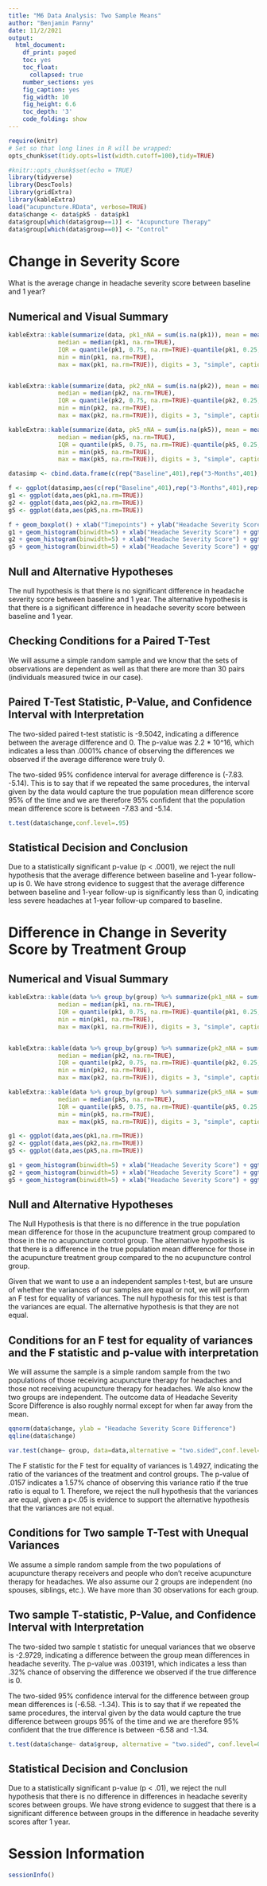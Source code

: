 ```yaml
---
title: "M6 Data Analysis: Two Sample Means"
author: "Benjamin Panny"
date: 11/2/2021
output:
  html_document:
    df_print: paged
    toc: yes
    toc_float: 
      collapsed: true
    number_sections: yes
    fig_caption: yes
    fig_width: 10
    fig_height: 6.6
    toc_depth: '3'
    code_folding: show
---
```


```r
require(knitr)
# Set so that long lines in R will be wrapped:
opts_chunk$set(tidy.opts=list(width.cutoff=100),tidy=TRUE)

#knitr::opts_chunk$set(echo = TRUE)
library(tidyverse)
library(DescTools)
library(gridExtra)
library(kableExtra)
load("acupuncture.RData", verbose=TRUE)
data$change <- data$pk5 - data$pk1
data$group[which(data$group==1)] <- "Acupuncture Therapy"
data$group[which(data$group==0)] <- "Control"
```

# Change in Severity Score

What is the average change in headache severity score between baseline and 1 year?

## Numerical and Visual Summary

```r

kableExtra::kable(summarize(data, pk1_nNA = sum(is.na(pk1)), mean = mean(pk1, na.rm=TRUE),SD = sd(pk1, na.rm=TRUE), 
              median = median(pk1, na.rm=TRUE), 
              IQR = quantile(pk1, 0.75, na.rm=TRUE)-quantile(pk1, 0.25, na.rm=TRUE),
              min = min(pk1, na.rm=TRUE),
              max = max(pk1, na.rm=TRUE)), digits = 3, "simple", caption="Numerical Summary of Headache Severity Scores at Baseline" )


kableExtra::kable(summarize(data, pk2_nNA = sum(is.na(pk2)), mean = mean(pk2, na.rm=TRUE),SD = sd(pk2, na.rm=TRUE), 
              median = median(pk2, na.rm=TRUE), 
              IQR = quantile(pk2, 0.75, na.rm=TRUE)-quantile(pk2, 0.25, na.rm=TRUE),
              min = min(pk2, na.rm=TRUE),
              max = max(pk2, na.rm=TRUE)), digits = 3, "simple", caption="Numerical Summary of Headache Severity Scores at 3-month Follow-up")

kableExtra::kable(summarize(data, pk5_nNA = sum(is.na(pk5)), mean = mean(pk5, na.rm=TRUE),SD = sd(pk5, na.rm=TRUE), 
              median = median(pk5, na.rm=TRUE), 
              IQR = quantile(pk5, 0.75, na.rm=TRUE)-quantile(pk5, 0.25, na.rm=TRUE),
              min = min(pk5, na.rm=TRUE),
              max = max(pk5, na.rm=TRUE)), digits = 3, "simple", caption="Numerical Summary of Headache Severity Scores at 1-year Follow-up")

datasimp <- cbind.data.frame(c(rep("Baseline",401),rep("3-Months",401),rep("1-Year",401)),c(data$pk1,data$pk2,data$pk5))

f <- ggplot(datasimp,aes(c(rep("Baseline",401),rep("3-Months",401),rep("1-Year",401)),c(data$pk1,data$pk2,data$pk5),na.rm=TRUE))
g1 <- ggplot(data,aes(pk1,na.rm=TRUE))
g2 <- ggplot(data,aes(pk2,na.rm=TRUE))
g5 <- ggplot(data,aes(pk5,na.rm=TRUE))

f + geom_boxplot() + xlab("Timepoints") + ylab("Headache Severity Score") + ggtitle("Headache Severity at Different Timepoints")
g1 + geom_histogram(binwidth=5) + xlab("Headache Severity Score") + ggtitle("Distribution of Headache Severity Score at Baseline")
g2 + geom_histogram(binwidth=5) + xlab("Headache Severity Score") + ggtitle("Distribution of Headache Severity Score at 3-Months")
g5 + geom_histogram(binwidth=5) + xlab("Headache Severity Score") + ggtitle("Distribution of Headache Severity Score at 1-Year")


```

## Null and Alternative Hypotheses
The null hypothesis is that there is no significant difference in headache severity score between baseline and 1 year. The alternative hypothesis is that there is a significant difference in headache severity score between baseline and 1 year.

## Checking Conditions for a Paired T-Test

We will assume a simple random sample and we know that the sets of observations are dependent as well as that there are more than 30 pairs (individuals measured twice in our case).

## Paired T-Test Statistic, P-Value, and Confidence Interval with Interpretation

The two-sided paired t-test statistic is -9.5042, indicating a difference between the average difference and 0. The p-value was 2.2 * 10^16, which indicates a less than .0001% chance of observing the differences we observed if the average difference were truly 0. 

The two-sided  95% confidence interval for average difference is (-7.83. -5.14). This is to say that if we repeated the same procedures, the interval given by the data would capture the true population mean difference score 95% of the time and we are therefore 95% confident that the population mean difference score is between -7.83 and -5.14.

```r

t.test(data$change,conf.level=.95)

```

## Statistical Decision and Conclusion

Due to a statistically significant p-value (p < .0001), we reject the null hypothesis that the average difference between baseline and 1-year follow-up is 0. We have strong evidence to suggest that the average difference between baseline and 1-year follow-up is significantly less than 0, indicating less severe headaches at 1-year follow-up compared to baseline.

# Difference in Change in Severity Score by Treatment Group

## Numerical and Visual Summary

```r
kableExtra::kable(data %>% group_by(group) %>% summarize(pk1_nNA = sum(is.na(pk1)), mean = mean(pk1, na.rm=TRUE),SD = sd(pk1, na.rm=TRUE), 
              median = median(pk1, na.rm=TRUE), 
              IQR = quantile(pk1, 0.75, na.rm=TRUE)-quantile(pk1, 0.25, na.rm=TRUE),
              min = min(pk1, na.rm=TRUE),
              max = max(pk1, na.rm=TRUE)), digits = 3, "simple", caption="Numerical Summary of Headache Severity Scores at Baseline by Group" )


kableExtra::kable(data %>% group_by(group) %>% summarize(pk2_nNA = sum(is.na(pk2)), mean = mean(pk2, na.rm=TRUE),SD = sd(pk2, na.rm=TRUE), 
              median = median(pk2, na.rm=TRUE), 
              IQR = quantile(pk2, 0.75, na.rm=TRUE)-quantile(pk2, 0.25, na.rm=TRUE),
              min = min(pk2, na.rm=TRUE),
              max = max(pk2, na.rm=TRUE)), digits = 3, "simple", caption="Numerical Summary of Headache Severity Scores at 3-month Follow-up by Group")

kableExtra::kable(data %>% group_by(group) %>% summarize(pk5_nNA = sum(is.na(pk5)), mean = mean(pk5, na.rm=TRUE),SD = sd(pk5, na.rm=TRUE), 
              median = median(pk5, na.rm=TRUE), 
              IQR = quantile(pk5, 0.75, na.rm=TRUE)-quantile(pk5, 0.25, na.rm=TRUE),
              min = min(pk5, na.rm=TRUE),
              max = max(pk5, na.rm=TRUE)), digits = 3, "simple", caption="Numerical Summary of Headache Severity Scores at 1-year Follow-up by Group")

g1 <- ggplot(data,aes(pk1,na.rm=TRUE))
g2 <- ggplot(data,aes(pk2,na.rm=TRUE))
g5 <- ggplot(data,aes(pk5,na.rm=TRUE))

g1 + geom_histogram(binwidth=5) + xlab("Headache Severity Score") + ggtitle("Distribution of Headache Severity Score at Baseline") + facet_wrap(~group)
g2 + geom_histogram(binwidth=5) + xlab("Headache Severity Score") + ggtitle("Distribution of Headache Severity Score at 3-Months") + facet_wrap(~group)
g5 + geom_histogram(binwidth=5) + xlab("Headache Severity Score") + ggtitle("Distribution of Headache Severity Score at 1-Year") + facet_wrap(~group)


```
## Null and Alternative Hypotheses

The Null Hypothesis is that there is no difference in the true population mean difference for those in the acupuncture treatment group compared to those in the no acupuncture control group. The alternative hypothesis is that there is a difference in the true population mean difference for those in the acupuncture treatment group compared to the no acupuncture control group.

Given that we want to use a an independent samples t-test, but are unsure of whether the variances of our samples are equal or not, we will perform an F test for equality of variances. The null hypothesis for this test is that the variances are equal. The alternative hypothesis is that they are not equal.

## Conditions for an F test for equality of variances and the F statistic and p-value with interpretation
We will assume the sample is a simple random sample from the two populations of those receiving acupuncture therapy for headaches and those not receiving acupuncture therapy for headaches. We also know the two groups are independent. The outcome data of Headache Severity Score Difference is also roughly normal except for when far away from the mean.

```r

qqnorm(data$change, ylab = "Headache Severity Score Difference")
qqline(data$change)

var.test(change~ group, data=data,alternative = "two.sided",conf.level=.95)

```
The F statistic for the F test for equality of variances is 1.4927, indicating the ratio of the variances of the treatment and control groups. The p-value of .0157 indicates a 1.57% chance of observing this variance ratio if the true ratio is equal to 1. Therefore, we reject the null hypothesis that the variances are equal, given a p<.05 is evidence to support the alternative hypothesis that the variances are not equal.

## Conditions for Two sample T-Test with Unequal Variances

We assume a simple random sample from the two populations of acupuncture therapy receivers and people who don't receive acupuncture therapy for headaches. We also assume our 2 groups are independent (no spouses, siblings, etc.). We have more than 30 observations for each group. 

## Two sample T-statistic, P-Value, and Confidence Interval with Interpretation

The two-sided two sample t statistic for unequal variances that we observe is -2.9729, indicating a difference between the group mean differences in headache severity. The p-value was .003191, which indicates a less than .32% chance of observing the difference we observed if the true difference is 0.

The two-sided  95% confidence interval for the difference between group mean differences is (-6.58. -1.34). This is to say that if we repeated the same procedures, the interval given by the data would capture the true difference between groups 95% of the time and we are therefore 95% confident that the true difference is between -6.58 and -1.34.

```r
t.test(data$change~ data$group, alternative = "two.sided", conf.level=0.95)
```

## Statistical Decision and Conclusion

Due to a statistically significant p-value (p < .01), we reject the null hypothesis that there is no difference in differences in headache severity scores between groups. We have strong evidence to suggest that there is a significant difference between groups in the difference in headache severity scores after 1 year.

# Session Information

```r
sessionInfo()
```
